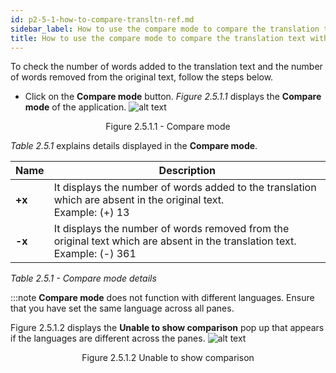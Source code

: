 ```yaml
---
id: p2-5-1-how-to-compare-transltn-ref.md
sidebar_label: How to use the compare mode to compare the translation text with the reference text?
title: How to use the compare mode to compare the translation text with the reference text?
---
```


To check the number of words added to the translation text and the number of words removed from the original text, follow the steps below.

-   Click on the **Compare mode** button.
_Figure 2.5.1.1_ displays the **Compare mode** of the application.
![alt text](../../../../static/AutographaLiveImages/Compare-mode/compare-mode-fig-2.5.1.1.jpg 'Compare mode')
<div align='center' style={{ fontStyle: 'Italic' }}>Figure 2.5.1.1 - Compare mode</div>

_Table 2.5.1_ explains details displayed in the **Compare mode**.

| Name   | Description                                                                                                                    |
| ------ | ------------------------------------------------------------------------------------------------------------------------------ |
| **+x** | It displays the number of words added to the translation which are absent in the original text. <br/> Example: (+) 13          |
| **-x** | It displays the number of words removed from the original text which are absent in the translation text. <br/>Example: (-) 361 |

_Table 2.5.1 - Compare mode details_

:::note
**Compare mode** does not function with different languages. Ensure that you have set the same language across all panes.

Figure 2.5.1.2 displays the **Unable to show comparison** pop up that appears if the languages are different across the panes.
![alt text](../../../../static/AutographaLiveImages/Compare-mode/unable-to-show-comparison-fig-2.5.1.2.jpg 'Unable to show comparison')

<div align='center' style={{ fontStyle: 'Italic' }}>Figure 2.5.1.2 Unable to show comparison</div>
